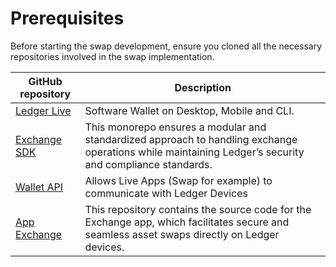 # Prerequisites

Before starting the swap development, ensure you cloned all the necessary repositories involved in the swap implementation.

| GitHub repository                                                           | Description                                                                                                                                             |
| --------------------------------------------------------------------------- | ------------------------------------------------------------------------------------------------------------------------------------------------------- |
| [Ledger Live](https://github.com/LedgerHQ/ledger-live)                      | Software Wallet on Desktop, Mobile and CLI.                                                                                                             |
| [Exchange SDK](https://github.com/LedgerHQ/exchange-sdk)                    | This monorepo ensures a modular and standardized approach to handling exchange operations while maintaining Ledger’s security and compliance standards. |
| [Wallet API](https://github.com/LedgerHQ/wallet-api)                        | Allows Live Apps (Swap for example) to communicate with Ledger Devices                                                                                  |
| [App Exchange](https://github.com/LedgerHQ/app-exchange?tab=readme-ov-file) | This repository contains the source code for the Exchange app, which facilitates secure and seamless asset swaps directly on Ledger devices.            |
